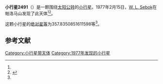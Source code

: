 {{Infobox planet
| bgcolour = #FFFFC0
| name = 2491 Tvashtri
| symbol = 
| image = 
| caption = 
| discovery = yes
| discovery_ref = 
| discoverer = [[W._L._Sebok|W. L. Sebok]]
| discovery_site = [[帕洛马山|帕洛马山]] 
| discovered = 1977年2月15日
| designations = yes
| mp_name = 
| named_after = 
| alt_names = 
| mp_category = [[主带内小行星|主带内小行星]]
| orbit_ref = <ref name="a">[http://ssd.jpl.nasa.gov/sbdb.cgi?sstr=2491 2491 Tvashtri] {{Wayback|url=http://ssd.jpl.nasa.gov/sbdb.cgi?sstr=2491 |date=20210717083810 }}，小行星數據庫瀏覽器（JPL Small-Body Database Browser）－[[美国国家航空航天局|美国国家航空航天局]]喷气推进实验室</ref>
| epoch = 2456400.5 (2013年4月18日更新)
| aphelion = {{convert|1.979322456168092|AU|km|3|abbr=on|lk=out}}
| perihelion = {{convert|1.775880841179807|AU|km|3|abbr=on}}
| semimajor = {{convert|1.87760164867395|AU|km|3|abbr=on}}
| eccentricity = 0.054175926
| period = 939.73113 [[日|日]]<br />2.57[[儒略年|儒略年]]
| avg_speed = 
| inclination = 22.8683479115921
| asc_node = 125.3252170221913
| mean_anomaly = 
| arg_peri = 357.8350851611598
| satellites = 
| physical_characteristics = yes
| dimensions = 
| mass = 
| density = 
| surface_grav = 
| escape_velocity = 
| sidereal_day = 
| axial_tilt = 
| pole_ecliptic_lat = 
| pole_ecliptic_lon = 
| albedo = 
| temperatures= 
| temp_name1 = 
| mean_temp_1 = 
| max_temp_1 = 
| temp_name2 = 
| max_temp_2 = 
| spectral_type = 
| abs_magnitude = 357.8350851611598
}}

'''小行星2491'''（{{lang-en|2491 Tvashtri}}）是一颗围绕[[太阳|太阳]][[公转|公转]]的[[小行星|小行星]]。1977年2月15日，[[W._L._Sebok|W. L. Sebok]]在帕洛马山发现了此天体<ref name="a" /><ref>{{cite news|title=小行星列表|url=http://cfa-www.harvard.edu/iau/lists/NumberedMPs.txt|accessdate=2013-07-08|newspaper=哈佛大学|archive-date=2008-05-17|archive-url=https://web.archive.org/web/20080517010638/http://cfa-www.harvard.edu/iau/lists/NumberedMPs.txt|dead-url=no}}</ref>。

这颗小行星的[[绝对星等|绝对星等]]为357.8350851611598等<ref name="a" />。

==参考文献==
{{reflist}}
{{Minor Planet Number|[[小行星2490|小行星2490]]|[[小行星2492|小行星2492]]}}

{{小天体}}

[[Category:小行星带天体|Category:小行星带天体]]
[[Category:1977年发现的小行星|Category:1977年发现的小行星]]

{{asteroid-stub}}